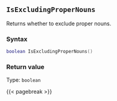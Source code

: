 ## `IsExcludingProperNouns`

Returns whether to exclude proper nouns.

### Syntax {-}

``` .lua
boolean IsExcludingProperNouns()
```


### Return value {-}

Type: `boolean`


{{< pagebreak >}}